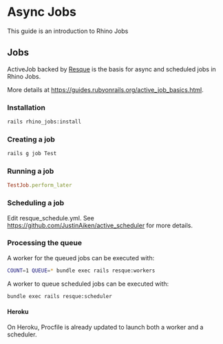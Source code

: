 # Async Jobs

This guide is an introduction to Rhino Jobs

## Jobs

ActiveJob backed by [Resque](https://github.com/resque/resque) is the basis for async and scheduled jobs in Rhino Jobs.

More details at https://guides.rubyonrails.org/active_job_basics.html.

### Installation

```bash
rails rhino_jobs:install
```

### Creating a job

```bash
rails g job Test
```

### Running a job

```ruby
TestJob.perform_later
```

### Scheduling a job

Edit resque_schedule.yml. See https://github.com/JustinAiken/active_scheduler for more details.

### Processing the queue

A worker for the queued jobs can be executed with:

```bash
COUNT=1 QUEUE=* bundle exec rails resque:workers
```

A worker to queue scheduled jobs can be executed with:

```bash
bundle exec rails resque:scheduler
```

#### Heroku

On Heroku, Procfile is already updated to launch both a worker and a scheduler.
